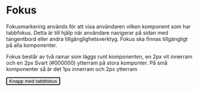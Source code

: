 

# Fokus

Fokusmarkering används för att visa användaren vilken komponent som har tabbfokus. Detta är till hjälp när användare navigerar på sidan med tangentbord eller andra tillgänglighetsverktyg. Fokus ska finnas tillgängligt på alla komponenter.

Fokus består av två ramar som läggs runt komponenten, en 2px vit innerram och en 2px Svart (#000000) ytterram på stora komponter. På små komponenter så är det 1px innerram och 2px ytterram

<Button autoFocus>Knapp med tabbfokus</Button>
